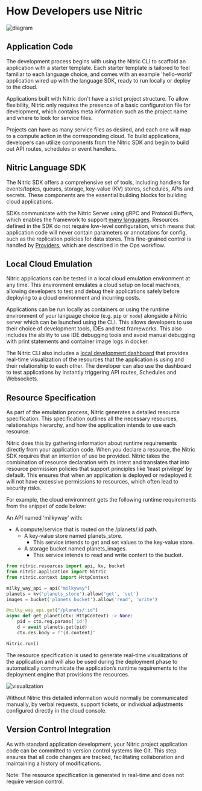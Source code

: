 # How Developers use Nitric

![diagram](/docs/images/concepts/dev-workflow.svg)

## Application Code

The development process begins with using the Nitric CLI to scaffold an application with a starter template. Each starter template is tailored to feel familiar to each language choice, and comes with an example 'hello-world’ application wired up with the language SDK, ready to run locally or deploy to the cloud.

Applications built with Nitric don't have a strict project structure. To allow flexibility, Nitric only requires the presence of a basic configuration file for development, which contains meta information such as the project name and where to look for service files.

Projects can have as many service files as desired, and each one will map to a compute action in the corresponding cloud. To build applications, developers can utilize components from the Nitric SDK and begin to build out API routes, schedules or event handlers.

## Nitric Language SDK

The Nitric SDK offers a comprehensive set of tools, including handlers for events/topics, queues, storage, key-value (KV) stores, schedules, APIs and secrets. These components are the essential building blocks for building cloud applications.

SDKs communicate with the Nitric Server using gRPC and Protocol Buffers, which enables the framework to support [many languages](/concepts/language-support). Resources defined in the SDK do not require low-level configuration, which means that application code will never contain parameters or annotations for config, such as the replication policies for data stores. This fine-grained control is handled by [Providers](/concepts/how-ops-use-nitric#nitric-providers), which are described in the Ops workflow.

## Local Cloud Emulation

Nitric applications can be tested in a local cloud emulation environment at any time. This environment emulates a cloud setup on local machines, allowing developers to test and debug their applications safely before deploying to a cloud environment and incurring costs.

Applications can be run locally as containers or using the runtime environment of your language choice (e.g. `pip` or `node`) alongside a Nitric server which can be launched using the CLI. This allows developers to use their choice of development tools, IDEs and test frameworks. This also includes the ability to use IDE debugging tools and avoid manual debugging with print statements and container image logs in docker.

The Nitric CLI also includes a [local development dashboard](/getting-started/quickstart#your-local-dashboard) that provides real-time visualization of the resources that the application is using and their relationship to each other. The developer can also use the dashboard to test applications by instantly triggering API routes, Schedules and Websockets.

## Resource Specification

As part of the emulation process, Nitric generates a detailed resource specification. This specification outlines all the necessary resources, relationships hierarchy, and how the application intends to use each resource.

Nitric does this by gathering information about runtime requirements directly from your application code. When you declare a resource, the Nitric SDK requires that an intention of use be provided. Nitric takes the combination of resource declaration with its intent and translates that into resource permission policies that support principles like ‘least privilege’ by default. This ensures that when an application is deployed or redeployed it will not have excessive permissions to resources, which often lead to security risks.

For example, the cloud environment gets the following runtime requirements from the snippet of code below:

An API named ‘milkyway’ with:

- A compute/service that is routed on the /planets/:id path.
  - A key-value store named planets_store.
    - This service intends to get and set values to the key-value store.
  - A storage bucket named planets_images.
    - This service intends to read and write content to the bucket.

```python
from nitric.resources import api, kv, bucket
from nitric.application import Nitric
from nitric.context import HttpContext

milky_way_api = api("milkyway")
planets = kv('planets_store').allow('get', 'set')
images = bucket('planets_bucket').allow('read', 'write')

@milky_way_api.get("/planets/:id")
async def get_planet(ctx: HttpContext) -> None:
    pid = ctx.req.params['id']
    d = await planets.get(pid)
    ctx.res.body = f"{d.content}"

Nitric.run()
```

The resource specification is used to generate real-time visualizations of the application and will also be used during the deployment phase to automatically communicate the application’s runtime requirements to the deployment engine that provisions the resources.

![visualization](/docs/images/concepts/visualization.png)

Without Nitric this detailed information would normally be communicated manually, by verbal requests, support tickets, or individual adjustments configured directly in the cloud console.

## Version Control Integration

As with standard application development, your Nitric project application code can be committed to version control systems like Git. This step ensures that all code changes are tracked, facilitating collaboration and maintaining a history of modifications.

Note: The resource specification is generated in real-time and does not require version control.
